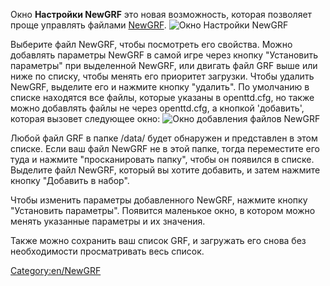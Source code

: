 {{ru/Необходимо сделать|поправить ссылки после перевода категории, навбокса, поменять картинки на современные (в 1.2.0-beta4 они другие)}}

Окно '''Настройки NewGRF''' это новая возможность, которая позволяет проще управлять файлами [[ru/Manual/NewGRF|NewGRF]]. 
[[File:ru/Newgrfsettings.png|center|Окно Настройки NewGRF]]

Выберите файл NewGRF, чтобы посмотреть его свойства. Можно добавлять параметры NewGRF в самой игре через кнопку "Установить параметры" при выделенной NewGRF, или двигать файл GRF выше или ниже по списку, чтобы менять его приоритет загрузки. Чтобы удалить NewGRF, выделите его и нажмите кнопку "удалить". По умолчанию в списке находятся все файлы, которые указаны в openttd.cfg, но также можно добавлять файлы не через openttd.cfg, а кнопкой 'добавить', которая вызовет следующее окно:
[[File:ru/Available NewGRF files window.png|center|Окно добавления файлов NewGRF]]

Любой файл GRF в папке /data/ будет обнаружен и представлен в этом списке. Если ваш файл NewGRF не в этой папке, тогда переместите его туда и нажмите "просканировать папку", чтобы он появился в списке. Выделите файл NewGRF, который вы хотите добавить, и затем нажмите кнопку "Добавить в набор". 

Чтобы изменить параметры добавленного NewGRF, нажмите кнопку "Установить параметры". Появится маленькое окно, в котором можно менять указанные параметры и их значения.

Также можно сохранить ваш список GRF, и загружать его снова без необходимости просматривать весь список. 

{{en/Navbox NewGRF}}

[[Category:en/NewGRF]]